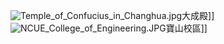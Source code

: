 [[File:Temple_of_Confucius_in_Changhua.jpg|thumb]]大成殿]]
[[File:NCUE_College_of_Engineering.JPG|thumb]]寶山校區]]